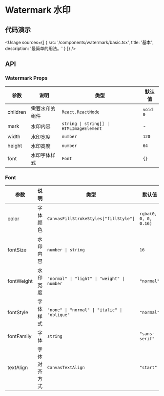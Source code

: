 
# Watermark 水印

## 代码演示

<Usage
  sources={[
    {
      src: '/components/watermark/basic.tsx',
      title: '基本',
      description: '最简单的用法。'
    }
  ]}
/>

## API

### Watermark Props

| 参数     | 说明           | 类型                                     | 默认值   |
| -------- | -------------- | ---------------------------------------- | -------- |
| children | 需要水印的组件 | `React.ReactNode`                        | `void 0` |
| mark     | 水印内容       | `string \| string[] \| HTMLImageElement` | -        |
| width    | 水印宽度       | `number`                                 | `120`    |
| height   | 水印高度       | `number`                                 | `64`     |
| font     | 水印字体样式   | `Font`                                   | `{}`     |

### Font

| 参数       | 说明         | 类型                                          | 默认值                |
| ---------- | ------------ | --------------------------------------------- | --------------------- |
| color      | 字体颜色     | `CanvasFillStrokeStyles["fillStyle"]`         | `rgba(0, 0, 0, 0.16)` |
| fontSize   | 水印内容     | `number \| string`                            | `16`                  |
| fontWeight | 水印宽度     | `"normal" \| "light" \| "weight" \| number`   | `"normal"`            |
| fontStyle  | 字体样式     | `"none" \| "normal" \| "italic" \| "oblique"` | `"normal"`            |
| fontFamily | 字体         | `string`                                      | `"sans-serif"`        |
| textAlign  | 字体对齐方式 | `CanvasTextAlign`                             | `"start"`             |
